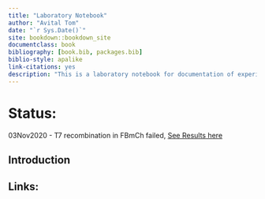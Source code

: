 ```yaml
--- 
title: "Laboratory Notebook"
author: "Avital Tom"
date: "`r Sys.Date()`"
site: bookdown::bookdown_site
documentclass: book
bibliography: [book.bib, packages.bib]
biblio-style: apalike
link-citations: yes
description: "This is a laboratory notebook for documentation of experimental procedures."
---
```


# Status:

03Nov2020 - T7 recombination in FBmCh failed, [See Results here](http://tiriyon.github.io/LabNote/frankenbodies.html#nov2020)

## Introduction

## Links:
